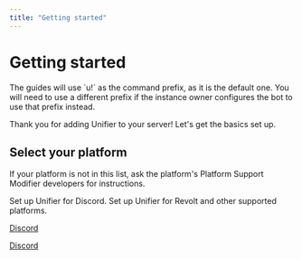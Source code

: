 ```yaml
---
title: "Getting started"
---
```


# Getting started

<Warning>
  The guides will use `u!` as the command prefix, as it is the default one. You will need to use a different prefix if the instance owner configures the bot to use that prefix instead.
</Warning>

Thank you for adding Unifier to your server\! Let's get the basics set up.

## Select your platform

If your platform is not in this list, ask the platform's Platform Support Modifier developers for instructions.

<CardGroup cols={2}>
  <Card title="Discord" icon="Discord" href="./discord.mdx">
    Set up Unifier for Discord.
  </Card>
  <Card title="Revolt & Others" icon="share-nodes" href="./revolt.mdx">
    Set up Unifier for Revolt and other supported platforms.
  </Card>
</CardGroup>

[Discord](./discord.mdx)

[Discord](./revolt.mdx)